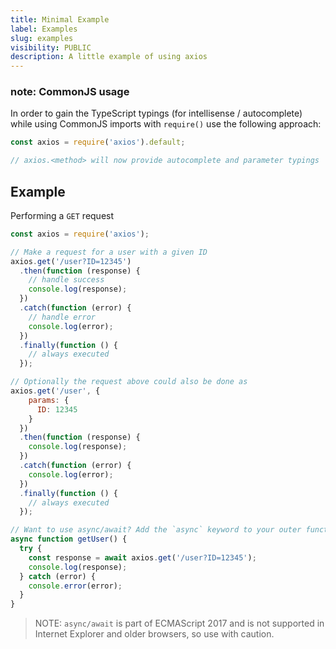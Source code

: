 ```yaml
---
title: Minimal Example
label: Examples
slug: examples
visibility: PUBLIC
description: A little example of using axios
---
```


### note: CommonJS usage
In order to gain the TypeScript typings (for intellisense / autocomplete) while using CommonJS imports with `require()` use the following approach:

```js
const axios = require('axios').default;

// axios.<method> will now provide autocomplete and parameter typings
```

## Example
Performing a `GET` request

```js
const axios = require('axios');

// Make a request for a user with a given ID
axios.get('/user?ID=12345')
  .then(function (response) {
    // handle success
    console.log(response);
  })
  .catch(function (error) {
    // handle error
    console.log(error);
  })
  .finally(function () {
    // always executed
  });

// Optionally the request above could also be done as
axios.get('/user', {
    params: {
      ID: 12345
    }
  })
  .then(function (response) {
    console.log(response);
  })
  .catch(function (error) {
    console.log(error);
  })
  .finally(function () {
    // always executed
  });  

// Want to use async/await? Add the `async` keyword to your outer function/method.
async function getUser() {
  try {
    const response = await axios.get('/user?ID=12345');
    console.log(response);
  } catch (error) {
    console.error(error);
  }
}
```

> NOTE: `async/await` is part of ECMAScript 2017 and is not supported in Internet Explorer and older browsers, so use with caution.